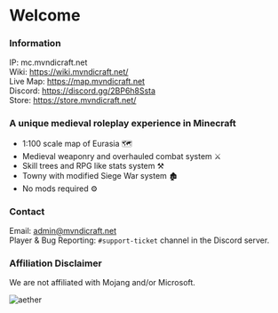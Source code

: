 # Welcome

### Information
IP: mc.mvndicraft.net <br/>
Wiki: https://wiki.mvndicraft.net/ <br/>
Live Map: https://map.mvndicraft.net <br/>
Discord: https://discord.gg/2BP6h8Ssta <br/>
Store: https://store.mvndicraft.net/


### A unique medieval roleplay experience in Minecraft

- 1:100 scale map of Eurasia 🗺
- Medieval weaponry and overhauled combat system ⚔
- Skill trees and RPG like stats system ⚒️
- Towny with modified Siege War system 🏚
- No mods required ⚙

### Contact
Email: admin@mvndicraft.net <br/>
Player & Bug Reporting: `#support-ticket` channel in the Discord server.

### Affiliation Disclaimer
We are not affiliated with Mojang and/or Microsoft.

![aether](https://files.catbox.moe/h5zx0m.png)

